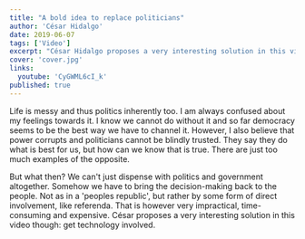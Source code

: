 ```yaml
---
title: "A bold idea to replace politicians"
author: 'César Hidalgo'
date: 2019-06-07
tags: ['Video']
excerpt: "César Hidalgo proposes a very interesting solution in this video to get decision-making directly to the people: get technology involved."
cover: 'cover.jpg'
links:
  youtube: 'CyGWML6cI_k'
published: true
---
```


Life is messy and thus politics inherently too. I am always confused about my feelings towards it. I know we cannot do without it and so far democracy seems to be the best way we have to channel it. However, I also believe that power corrupts and politicians cannot be blindly trusted. They say they do what is best for us, but how can we know that is true. There are just too much examples of the opposite.

But what then? We can't just dispense with politics and government altogether. Somehow we have to bring the decision-making back to the people. Not as in a 'peoples republic', but rather by some form of direct involvement, like referenda. That is however very impractical, time-consuming and expensive. César proposes a very interesting solution in this video though: get technology involved.